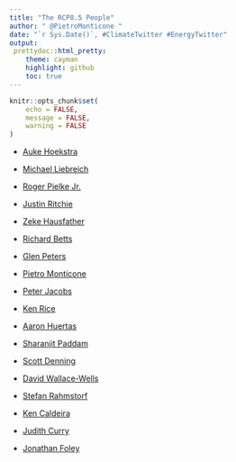 ```yaml
---
title: "The RCP8.5 People"
author: " @PietroMonticone "
date: "`r Sys.Date()`, #ClimateTwitter #EnergyTwitter"
output:
 prettydoc::html_pretty:
    theme: cayman
    highlight: github
    toc: true
---
```


```r
knitr::opts_chunk$set(
	echo = FALSE,
	message = FALSE,
	warning = FALSE
)
```

* [Auke Hoekstra](https://twitter.com/AukeHoekstra)

* [Michael Liebreich](https://twitter.com/MLiebreich)

* [Roger Pielke Jr.](https://twitter.com/RogerPielkeJr)

* [Justin Ritchie](https://twitter.com/jritch)

* [Zeke Hausfather](https://twitter.com/hausfath)

* [Richard Betts](https://twitter.com/richardabetts)

* [Glen Peters](https://twitter.com/Peters_Glen)

* [Pietro Monticone](https://twitter.com/PietroMonticone)

* [Peter Jacobs](https://twitter.com/past_is_future)

* [Ken Rice](https://twitter.com/theresphysics)

* [Aaron Huertas](https://twitter.com/aaronhuertas)

* [Sharanjit Paddam](https://twitter.com/sharanjit)

* [Scott Denning](https://twitter.com/airscottdenning)

* [David Wallace-Wells](https://twitter.com/dwallacewells)

* [Stefan Rahmstorf](https://twitter.com/rahmstorf)

* [Ken Caldeira](https://twitter.com/KenCaldeira)

* [Judith Curry](https://twitter.com/curryja)

* [Jonathan Foley](https://twitter.com/GlobalEcoGuy)